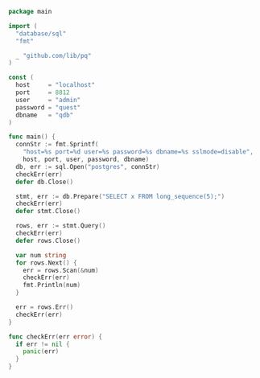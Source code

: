 ```go
package main

import (
  "database/sql"
  "fmt"

  _ "github.com/lib/pq"
)

const (
  host     = "localhost"
  port     = 8812
  user     = "admin"
  password = "quest"
  dbname   = "qdb"
)

func main() {
  connStr := fmt.Sprintf(
    "host=%s port=%d user=%s password=%s dbname=%s sslmode=disable",
    host, port, user, password, dbname)
  db, err := sql.Open("postgres", connStr)
  checkErr(err)
  defer db.Close()

  stmt, err := db.Prepare("SELECT x FROM long_sequence(5);")
  checkErr(err)
  defer stmt.Close()

  rows, err := stmt.Query()
  checkErr(err)
  defer rows.Close()

  var num string
  for rows.Next() {
    err = rows.Scan(&num)
    checkErr(err)
    fmt.Println(num)
  }

  err = rows.Err()
  checkErr(err)
}

func checkErr(err error) {
  if err != nil {
    panic(err)
  }
}
```
